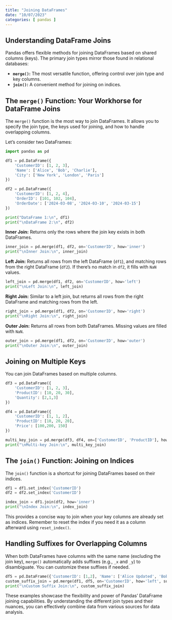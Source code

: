 ```yaml
---
title: "Joining DataFrames"
date: "10/07/2023"
categories: [ pandas ]
---
```


## Understanding DataFrame Joins

Pandas offers flexible methods for joining DataFrames based on shared columns (keys).  The primary join types mirror those found in relational databases:

* **`merge()`:** The most versatile function, offering control over join type and key columns.
* **`join()`:** A convenient method for joining on indices.


## The `merge()` Function: Your Workhorse for DataFrame Joins

The `merge()` function is the most  way to join DataFrames.  It allows you to specify the join type, the keys used for joining, and how to handle overlapping columns.

Let's consider two DataFrames:

```python
import pandas as pd

df1 = pd.DataFrame({
    'CustomerID': [1, 2, 3],
    'Name': ['Alice', 'Bob', 'Charlie'],
    'City': ['New York', 'London', 'Paris']
})

df2 = pd.DataFrame({
    'CustomerID': [1, 2, 4],
    'OrderID': [101, 102, 104],
    'OrderDate': ['2024-03-08', '2024-03-10', '2024-03-15']
})

print("DataFrame 1:\n", df1)
print("\nDataFrame 2:\n", df2)
```

**Inner Join:**  Returns only the rows where the join key exists in both DataFrames.

```python
inner_join = pd.merge(df1, df2, on='CustomerID', how='inner')
print("\nInner Join:\n", inner_join)
```

**Left Join:** Returns all rows from the left DataFrame (`df1`), and matching rows from the right DataFrame (`df2`).  If there's no match in `df2`, it fills with `NaN` values.

```python
left_join = pd.merge(df1, df2, on='CustomerID', how='left')
print("\nLeft Join:\n", left_join)
```

**Right Join:**  Similar to a left join, but returns all rows from the right DataFrame and matching rows from the left.

```python
right_join = pd.merge(df1, df2, on='CustomerID', how='right')
print("\nRight Join:\n", right_join)
```

**Outer Join:** Returns all rows from both DataFrames.  Missing values are filled with `NaN`.

```python
outer_join = pd.merge(df1, df2, on='CustomerID', how='outer')
print("\nOuter Join:\n", outer_join)
```

## Joining on Multiple Keys

You can join DataFrames based on multiple columns.

```python
df3 = pd.DataFrame({
    'CustomerID': [1, 2, 3],
    'ProductID': [10, 20, 30],
    'Quantity': [2,1,3]
})

df4 = pd.DataFrame({
    'CustomerID': [1, 1, 2],
    'ProductID': [10, 20, 20],
    'Price': [100,200, 150]
})

multi_key_join = pd.merge(df3, df4, on=['CustomerID', 'ProductID'], how='left')
print("\nMulti-key Join:\n", multi_key_join)
```


## The `join()` Function: Joining on Indices

The `join()` function is a shortcut for joining DataFrames based on their indices.

```python
df1 = df1.set_index('CustomerID')
df2 = df2.set_index('CustomerID')

index_join = df1.join(df2, how='inner')
print("\nIndex Join:\n", index_join)
```

This provides a concise way to join when your key columns are already set as indices.  Remember to reset the index if you need it as a column afterward using `reset_index()`.

## Handling Suffixes for Overlapping Columns

When both DataFrames have columns with the same name (excluding the join key), `merge()` automatically adds suffixes (e.g., `_x` and `_y`) to disambiguate.  You can customize these suffixes if needed.


```python
df5 = pd.DataFrame({'CustomerID': [1,2], 'Name': ['Alice Updated', 'Bob Updated']})
custom_suffix_join = pd.merge(df1, df5, on='CustomerID', how='left', suffixes=('_original', '_updated'))
print("\nCustom Suffix Join:\n", custom_suffix_join)
```

These examples showcase the flexibility and power of Pandas' DataFrame joining capabilities.  By understanding the different join types and their nuances, you can effectively combine data from various sources for  data analysis.

